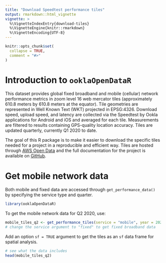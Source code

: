 ```yaml
---
title: "Download Speedtest performance tiles"
output: rmarkdown::html_vignette
vignette: >
  %\VignetteIndexEntry{download-tiles}
  %\VignetteEngine{knitr::rmarkdown}
  %\VignetteEncoding{UTF-8}
---
```


```r
knitr::opts_chunk$set(
  collapse = TRUE,
  comment = "#>"
)
```

# Introduction to `ooklaOpenDataR`

This dataset provides global fixed broadband and mobile (cellular) network performance metrics in zoom level 16 web mercator tiles (approximately 610.8 meters by 610.8 meters at the equator). Tile geometries are represented in Well Known Text (WKT) projected in EPSG:4326. Download speed, upload speed, and latency are collected via the Speedtest by Ookla applications for Android and iOS and averaged for each tile. Measurements are filtered to results containing GPS-quality location accuracy. Tiles are updated quarterly, currently Q1 2020 to date. 

The goal of this R package is to make it easier to download the specific tiles needed for a project in a reproducible and efficient way. Tiles are hosted through [AWS Open Data](https://registry.opendata.aws/speedtest-global-performance/) and the full documentation for the project is available on [GitHub](https://github.com/teamookla/ookla-open-data). 

# Get mobile network data

Both mobile and fixed data are accessed through `get_performance_data()` by specifying the service type and quarter. 

```r
library(ooklaOpenDataR)
```

To get the mobile network data for Q2 2020, use:

```r
mobile_tiles_q2 <- get_performance_tiles(service = "mobile", year = 2020, quarter = 2) 
# change the service argument to "fixed" to get fixed broadband data
```

Add an option `sf = TRUE` argument to get the tiles as an `sf` data frame for spatial analysis.

```r
# see what the data includes 
head(mobile_tiles_q2)
```


